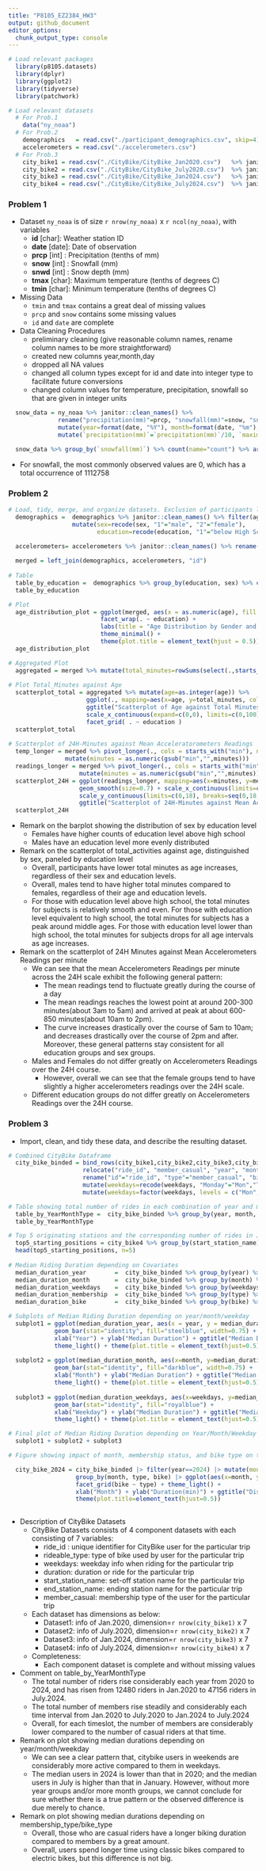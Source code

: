 ```yaml
---
title: "P8105_EZ2384_HW3"
output: github_document
editor_options: 
  chunk_output_type: console
---
```


```r
# Load relevant packages
  library(p8105.datasets)
  library(dplyr)
  library(ggplot2)
  library(tidyverse)
  library(patchwork)

# Load relevant datasets
  # For Prob.1
    data("ny_noaa")
  # For Prob.2
    demographics   = read.csv("./participant_demographics.csv", skip=4)
    accelerometers = read.csv("./accelerometers.csv")
  # For Prob.3
    city_bike1 = read.csv("./CityBike/CityBike_Jan2020.csv")   %>% janitor::clean_names() %>% mutate("year"="2020", "month"="Jan")
    city_bike2 = read.csv("./CityBike/CityBike_July2020.csv")  %>% janitor::clean_names() %>% mutate("year"="2020", "month"="July")
    city_bike3 = read.csv("./CityBike/CityBike_Jan2024.csv")   %>% janitor::clean_names() %>% mutate("year"="2024", "month"="Jan")
    city_bike4 = read.csv("./CityBike/CityBike_July2024.csv")  %>% janitor::clean_names() %>% mutate("year"="2024", "month"="July")
```

### Problem 1

  - Dataset `ny_noaa` is of size `r nrow(ny_noaa)` x  `r ncol(ny_noaa)`, with variables
      - **id**    [char]: Weather station ID
      - **date**  [date]: Date of observation
      - **prcp**  [int] : Precipitation (tenths of mm)
      - **snow**  [int] : Snowfall (mm)
      - **snwd**  [int] : Snow depth (mm)
      - **tmax**  [char]: Maximum temperature (tenths of degrees C)
      - **tmin**  [char]: Minimum temperature (tenths of degrees C)
  - Missing Data
      - `tmin` and `tmax` contains a great deal of missing values
      - `prcp` and `snow` contains some missing values
      - `id` and `date` are complete

  - Data Cleaning Procedures
      - preliminary cleaning (give reasonable column names, rename column names to be more straightforward)
      - created new columns year,month,day 
      - dropped all NA values 
      - changed all column types except for id and date into integer type to facilitate future conversions
      - changed column values for temperature, precipitation, snowfall so that are given in integer units
      
```r

  snow_data = ny_noaa %>% janitor::clean_names() %>% 
              rename("precipitation(mm)"=prcp, "snowfall(mm)"=snow, "snow_depth(mm)"=snwd, "maximum_temp(°C)"=tmax, "minimum_temp(°C)"=tmin) %>%
              mutate(year=format(date, "%Y"), month=format(date, "%m"), day=format(date, "%d")) %>% mutate(across(`precipitation(mm)`:day, as.integer)) %>%
              mutate(`precipitation(mm)`=`precipitation(mm)`/10, `maximum_temp(°C)`=`maximum_temp(°C)`/10, `minimum_temp(°C)`=`minimum_temp(°C)`/10) %>% drop_na()

  snow_data %>% group_by(`snowfall(mm)`) %>% count(name="count") %>% arrange(desc(count))

```

  - For snowfall, the most commonly observed values are 0, which has a total occurrence of 1112758
  
### Problem 2

```r
# Load, tidy, merge, and organize datasets. Exclusion of participants less than 21 yrs and those with missing demographic data.
  demographics =  demographics %>% janitor::clean_names() %>% filter(age>=21) %>% mutate(across(seqn:education, as.character)) %>%  
                  mutate(sex=recode(sex, "1"="male", "2"="female"), 
                         education=recode(education, "1"="below High School", "2"="equivalent to High School", "3"="above High School")) %>% rename(id=seqn) %>% drop_na()

  accelerometers= accelerometers %>% janitor::clean_names() %>% rename(id=seqn) %>% mutate(id=as.character(id))
  
  merged = left_join(demographics, accelerometers, "id")
  
# Table
  table_by_education =  demographics %>% group_by(education, sex) %>% count(name="count")
  table_by_education

# Plot
  age_distribution_plot = ggplot(merged, aes(x = as.numeric(age), fill = sex)) + geom_density(alpha = 0.35) + 
                          facet_wrap(. ~ education) +
                          labs(title = "Age Distribution by Gender and Education Category", x = "Age", y = "Density") + 
                          theme_minimal() +
                          theme(plot.title = element_text(hjust = 0.5))
  age_distribution_plot

# Aggregated Plot
  aggregated = merged %>% mutate(total_minutes=rowSums(select(.,starts_with("min")))) %>%  relocate("id", "sex", "age", "bmi", "education", "total_minutes")
  
# Plot Total_Minutes against Age
  scatterplot_total = aggregated %>% mutate(age=as.integer(age)) %>%
                      ggplot(., mapping=aes(x=age, y=total_minutes, color=sex)) + geom_point(na.rm=TRUE, size=1) + theme_light() +
                      ggtitle("Scatterplot of Age against Total Minutes") + xlab("Age") + ylab("Total Minutes")+
                      scale_x_continuous(expand=c(0,0), limits=c(0,100)) + theme(plot.title = element_text(hjust=0.5)) + geom_smooth() +
                      facet_grid( . ~ education )
  scatterplot_total
  
# Scatterplot of 24H-Minutes against Mean Acceleratorometers Readings
  temp_longer = merged %>% pivot_longer(., cols = starts_with("min"), names_to = "minutes", values_to = "readings") %>%
                mutate(minutes = as.numeric(gsub("min","",minutes)))
  readings_longer = merged %>% pivot_longer(., cols = starts_with("min"), names_to = "minutes", values_to = "readings") %>%
                    mutate(minutes = as.numeric(gsub("min","",minutes))) %>% group_by(minutes, sex, education) %>% summarise(mean=mean(readings, na.rm=TRUE))
  scatterplot_24H = ggplot(readings_longer, mapping=aes(x=minutes, y=mean, color=sex)) + geom_point(size=0.25, rm.NA=TRUE) + theme_light() + facet_grid(.~education) + 
                    geom_smooth(size=0.7) + scale_x_continuous(limits=c(0,1400), breaks=seq(0,1400, by=200)) + 
                    scale_y_continuous(limits=c(0,18), breaks=seq(0,18,by=3)) + xlab("24H Scale in Minutes") + ylab("Mean Acceleratorometers Readings per Minute") +
                    ggtitle("Scatterplot of 24H-Minutes against Mean Acceleratorometers Readings") + theme(legend.position = "bottom", plot.title=element_text(hjust=.5))
  scatterplot_24H
```

  - Remark on the barplot showing the distribution of sex by education level
    - Females have higher counts of education level above high school
    - Males have an education level more evenly distributed

  - Remark on the scatterplot of total_activities against age, distinguished by sex, paneled by education level
    - Overall, participants have lower total minutes as age increases, regardless of their sex and education levels.
    - Overall, males tend to have higher total minutes compared to females, regardless of their age and education levels.
    - For those with education level above high school, the total minutes for subjects is relatively smooth and even.
      For those with education level equivalent to high school, the total minutes for subjects has a peak around middle ages.
      For those with education level lower than high school, the total minutes for subjects drops for all age intervals as age increases.
    
  - Remark on the scatterplot of 24H Minutes against Mean Accelerometers Readings per minute
    - We can see that the mean Accelerometers Readings per minute across the 24H scale exhibit the following general pattern:
      - The mean readings tend to fluctuate greatly during the course of a day
      - The mean readings reaches the lowest point at around 200-300 minutes(about 3am to 5am) and arrived at peak at about 600-850 minutes(about 10am to 2pm).
      - The curve increases drastically over the course of 5am to 10am; and decreases drastically over the course of 2pm and after.
      Moreover, these general patterns stay consistent for all education groups and sex groups.
    - Males and Females do not differ greatly on Accelerometers Readings over the 24H course.
      - However, overall we can see that the female groups tend to have slightly a higher accelerometers readings over the 24H scale.
    - Different education groups do not differ greatly on Accelerometers Readings over the 24H course.

### Problem 3

- Import, clean, and tidy these data, and describe the resulting dataset.
```r
# Combined CityBike Dataframe
  city_bike_binded = bind_rows(city_bike1,city_bike2,city_bike3,city_bike4) %>%
                     relocate("ride_id", "member_casual", "year", "month", "weekdays", "rideable_type", "start_station_name", "end_station_name") %>%
                     rename("id"="ride_id", "type"="member_casual", "bike"="rideable_type", "start_station"="start_station_name", "end_station"="end_station_name") %>%
                     mutate(weekdays=recode(weekdays, "Monday"="Mon","Tuesday"="Tue", "Wednesday"="Wed", "Thursday"="Thu", "Friday"="Fri", "Saturday"="Sat", "Sunday"="Sun")) %>%
                     mutate(weekdays=factor(weekdays, levels = c("Mon", "Tue", "Wed", "Thu", "Fri", "Sat", "Sun")))

# Table showing total number of rides in each combination of year and month
  table_by_YearMonthType =  city_bike_binded %>% group_by(year, month, type) %>% count(name="count")
  table_by_YearMonthType

# Top 5 originating stations and the corresponding number of rides in July.2024
  top5_starting_positions = city_bike4 %>% group_by(start_station_name) %>% count(name="count") %>% arrange(desc(count))
  head(top5_starting_positions, n=5)
  
# Median Riding Duration depending on Covariates
  median_duration_year        =  city_bike_binded %>% group_by(year) %>% summarise(median_duration = median(duration, na.rm = TRUE))
  median_duration_month       =  city_bike_binded %>% group_by(month) %>% summarise(median_duration = median(duration, na.rm = TRUE))
  median_duration_weekdays    =  city_bike_binded %>% group_by(weekdays) %>% summarise(median_duration = median(duration, na.rm = TRUE))
  median_duration_membership  =  city_bike_binded %>% group_by(type) %>% summarise(median_duration = median(duration, na.rm = TRUE))
  median_duration_bike        =  city_bike_binded %>% group_by(bike) %>% summarise(median_duration = median(duration, na.rm = TRUE))

# Subplots of Median Riding Duration depending on year/month/weekday
  subplot1 = ggplot(median_duration_year, aes(x = year, y = median_duration)) +
             geom_bar(stat="identity", fill="steelblue", width=0.75) +
             xlab("Year") + ylab("Median Duration") + ggtitle("Median Duration(Year)") +
             theme_light() + theme(plot.title = element_text(hjust=0.5))
  
  subplot2 = ggplot(median_duration_month, aes(x=month, y=median_duration)) +
             geom_bar(stat="identity", fill="darkblue", width=0.75) +
             xlab("Month") + ylab("Median Duration") + ggtitle("Median Duration(Month)") +
             theme_light() + theme(plot.title = element_text(hjust=0.5))
  
  subplot3 = ggplot(median_duration_weekdays, aes(x=weekdays, y=median_duration)) +
             geom_bar(stat="identity", fill="royalblue") +
             xlab("Weekday") + ylab("Median Duration") + ggtitle("Median Duration(Weekday)") +
             theme_light() + theme(plot.title = element_text(hjust=0.5))

# Final plot of Median Riding Duration depending on Year/Month/Weekday
  subplot1 + subplot2 + subplot3

# Figure showing impact of month, membership status, and bike type on the distribution of ride duration in 2024

  city_bike_2024 = city_bike_binded |> filter(year==2024) |> mutate(month=as.factor(month)) |>
                   group_by(month, type, bike) |> ggplot(aes(x=month, y=duration, fill=month)) + geom_violin(scale="width") +
                   facet_grid(bike ~ type) + theme_light() +
                   xlab("Month") + ylab("Duration(min)") + ggtitle("Distribution of Ride Duration in 2024") +
                   theme(plot.title=element_text(hjust=0.5))
  
```

- Description of CityBike Datasets
  - CityBike Datasets consists of 4 component datasets with each consisting of 7 variables:
    - ride_id : unique identifier for CityBike user for the particular trip
    - rideable_type: type of bike used by user for the particular trip
    - weekdays: weekday info when riding for the particular trip
    - duration: duration or ride for the particular trip
    - start_station_name: set-off station name for the particular trip
    - end_station_name: ending station name for the particular trip
    - member_casual: membership type of the user for the particular trip
  - Each dataset has dimensions as below:
    - Dataset1: info of Jan.2020, dimension=`r nrow(city_bike1)` x 7
    - Dataset2: info of July.2020, dimension=`r nrow(city_bike2)` x 7
    - Dataset3: info of Jan.2024, dimension=`r nrow(city_bike3)` x 7
    - Dataset4: info of July.2024, dimension=`r nrow(city_bike4)` x 7
  - Completeness:
    - Each component dataset is complete and without missing values

- Comment on table_by_YearMonthType
  - The total number of riders rise considerably each year from 2020 to 2024, and has risen from 12480 riders in Jan.2020 to 47156 riders in July.2024.
  - The total number of members rise steadily and considerably each time interval from Jan.2020 to July.2020 to Jan.2024 to July.2024
  - Overall, for each timeslot, the number of members are considerably lower compared to the number of casual riders at that time.

- Remark on plot showing median durations depending on year/month/weekday
  - We can see a clear pattern that, citybike users in weekends are considerably more active compared to them in weekdays.
  - The median users in 2024 is lower than that in 2020; and the median users in July is higher than that in January.
    However, without more year groups and/or more month groups, we cannot conclude for sure whether there is a true pattern or the observed difference is due merely to chance.
  
- Remark on plot showing median durations depending on membership_type/bike_type
  - Overall, those who are casual riders have a longer biking duration compared to members by a great amount.
  - Overall, users spend longer time using classic bikes compared to electric bikes, but this difference is not big.
